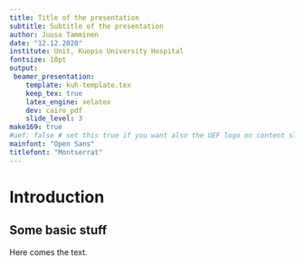 ```yaml
---
title: Title of the presentation
subtitle: Subtitle of the presentation
author: Juuso Tamminen
date: "12.12.2020"
institute: Unit, Kuopio University Hospital
fontsize: 10pt
output:
 beamer_presentation:
    template: kuh-template.tex
    keep_tex: true
    latex_engine: xelatex 
    dev: cairo_pdf 
    slide_level: 3
make169: true
#uef: false # set this true if you want also the UEF logo on content slides
mainfont: "Open Sans" 
titlefont: "Montserrat" 
---
```


# Introduction

## Some basic stuff

Here comes the text.
